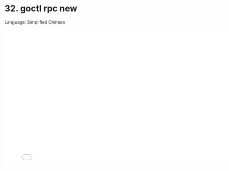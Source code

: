 # 32. goctl rpc new

Language: Simplified Chinese

<iframe src="//player.bilibili.com/player.html?bvid=BV1Lr4y177Y3&page=1"
    width="800"
    height="450"
    frameborder="0"
    allowfullscreen
    scrolling="no"
    border="0"
    framespacing="0"
    allowfullscreen="true">
</iframe>
